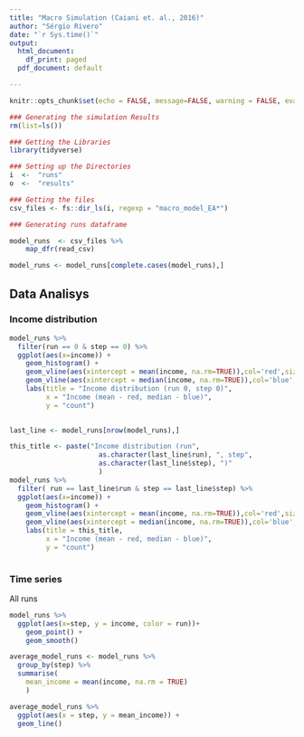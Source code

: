 ```yaml
---
title: "Macro Simulation (Caiani et. al., 2016)"
author: "Sérgio Rivero"
date: "`r Sys.time()`"
output:
  html_document:
    df_print: paged
  pdf_document: default

---
```




```r

knitr::opts_chunk$set(echo = FALSE, message=FALSE, warning = FALSE, eval = TRUE)

### Generating the simulation Results
rm(list=ls())
```


```r

### Getting the Libraries
library(tidyverse)

```


```r

### Setting up the Directories
i  <-  "runs"
o  <-  "results"
```



```r

### Getting the files 
csv_files <- fs::dir_ls(i, regexp = "macro_model_EA*")

```



```r

### Generating runs dataframe

model_runs  <- csv_files %>%
    map_dfr(read_csv)

model_runs <- model_runs[complete.cases(model_runs),]

```


## Data Analisys



### Income distribution


```r


model_runs %>%
  filter(run == 0 & step == 0) %>%
  ggplot(aes(x=income)) +
    geom_histogram() +
    geom_vline(aes(xintercept = mean(income, na.rm=TRUE)),col='red',size=.5) +
    geom_vline(aes(xintercept = median(income, na.rm=TRUE)),col='blue',size=.5) +
    labs(title = "Income distribution (run 0, step 0)",
         x = "Income (mean - red, median - blue)",
         y = "count")
    
```




```r

last_line <- model_runs[nrow(model_runs),]

this_title <- paste("Income distribution (run", 
                      as.character(last_line$run), ", step", 
                      as.character(last_line$step), ")"
                      )
model_runs %>%
  filter( run == last_line$run & step == last_line$step) %>%
  ggplot(aes(x=income)) +
    geom_histogram() +
    geom_vline(aes(xintercept = mean(income, na.rm=TRUE)),col='red',size=.5) +
    geom_vline(aes(xintercept = median(income, na.rm=TRUE)),col='blue',size=.5) +
    labs(title = this_title,
         x = "Income (mean - red, median - blue)",
         y = "count")
    
```


### Time series

All runs

```r
model_runs %>%
  ggplot(aes(x=step, y = income, color = run))+
    geom_point() +
    geom_smooth()

```


```r

average_model_runs <- model_runs %>%
  group_by(step) %>%
  summarise(
    mean_income = mean(income, na.rm = TRUE)
    )
```


```r
average_model_runs %>%
  ggplot(aes(x = step, y = mean_income)) +
  geom_line() 

```



